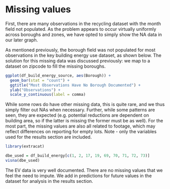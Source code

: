 # Missing values

First, there are many observations in the recycling dataset with the month field not populated. As the problem appears to occur virtually uniformly across boroughs and zones, we have opted to simply show the NA data in our later graph.

As mentioned previously, the borough field was not populated for most observations in the key building energy use dataset, as shown below. The solution for this missing data was discussed previously: we map to a dataset on zipcode to fill the missing boroughs. 

```r
ggplot(df_build_energy_source, aes(Borough)) +
  geom_bar(stat = "count") +
  ggtitle("Most Observations Have No Borough Documented") +
  ylab("Observations") + 
  scale_y_continuous(label = comma)
```


While some rows do have other missing data, this is quite rare, and we thus simply filter out NAs when necessary. Further, while some patterns are seen, they are expected (e.g. potential reductions are dependent on building area, so if the latter is missing the former must be as well). For the most part, the missing values are also all related to footage, which may reflect differences on reporting for empty lots. Note - only the variables used for the results section are included.

```r
library(extracat)

dbe_used = df_build_energy[c(1, 2, 17, 19, 69, 70, 71, 72, 73)]
visna(dbe_used)
```


The EV data is very well documented. There are no missing values that we feel the need to impute. We add in predictions for future values in the dataset for analysis in the results section.